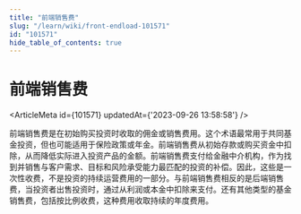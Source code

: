 ```yaml
---
title: "前端销售费"
slug: "/learn/wiki/front-endload-101571"
id: "101571"
hide_table_of_contents: true
---
```



# 前端销售费

<ArticleMeta id={101571} updatedAt={'2023-09-26 13:58:58'} />
<div className='border-solid border-b border-t-0 my-4 border-[var(--ifm-color-gray-300)]' />

前端销售费是在初始购买投资时收取的佣金或销售费用。这个术语最常用于共同基金投资，但也可能适用于保险政策或年金。前端销售费从初始存款或购买资金中扣除，从而降低实际进入投资产品的金额。前端销售费支付给金融中介机构，作为找到并销售与客户需求、目标和风险承受能力最匹配的投资的补偿。因此，这些是一次性收费，不是投资的持续运营费用的一部分。与前端销售费相反的是后端销售费，当投资者出售投资时，通过从利润或本金中扣除来支付。还有其他类型的基金销售费，包括按比例收费，这种费用收取持续的年度费用。
